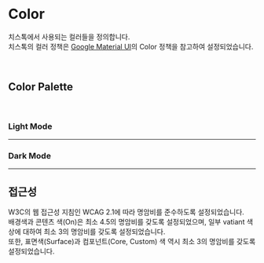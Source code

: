 

<Meta title="Token/Color" />

<br />
<br />
<br />
<br />

# Color

치스톡에서 사용되는 컬러들을 정의합니다.  
치스톡의 컬러 정책은 [Google Material UI](https://m3.material.io/)의 Color 정책을 참고하여 설정되었습니다.

<br />

## **Color Palette**

<br />

### Light Mode

---

<ColorPalette>
  <ColorItem
    title="Core"
    subtitle="주요색"
    colors={{
      primary: color.blue[50],
      secondary: color.blue[20],
      tertiary: color.blue[70],
    }}
  />
  <ColorItem
    title="Core On"
    subtitle="주요색 위 콘텐츠 색"
    colors={{
      "primary-on": color.white,
      "secondary-on": color.white,
      "tertiary-on": color.blue[10],
    }}
  />
  <ColorItem
    title="Core Fixed"
    subtitle="고정 주요색"
    colors={{
      "primary-fixed": color.blue[50],
      "secondary-fixed": color.blue[20],
      "tertiary-fixed": color.blue[70],
    }}
  />
  <ColorItem
    title="Core On Fixed"
    subtitle="고정 주요색 위 콘텐츠 색"
    colors={{
      "primary-fixed-on": color.white,
      "secondary-fixed-on": color.white,
      "tertiary-fixed-on": color.blue[10],
    }}
  />
  <ColorItem
    title="Surface"
    subtitle="배경색"
    colors={{
      surface: color.neutral[90],
      "surface-variant": color.white,
      "surface-variant-high": color.neutral[80],
      "surface-variant-highest": color.neutral[70],
    }}
  />
  <ColorItem
    title="Surface On"
    subtitle="배경색 위 콘텐츠 색"
    colors={{
      "surface-on": color.neutral[0],
      "surface-on-variant": color.neutral[30],
    }}
  />
  <ColorItem
    title="Border"
    subtitle="선 색"
    colors={{
      outline: color.neutral[40],
      "outline-variant": color.neutral[80],
    }}
  />
  <ColorItem
    title="Custom"
    subtitle="추가색"
    colors={{
      red: color.red[40],
      "red-variant": color.red[30],
      yellow: color.yellow[50],
      green: color.green[30],
      magenta: color.magenta[50],
    }}
  />
  <ColorItem
    title="Custom On"
    subtitle="추가색 위 콘텐츠 색"
    colors={{
      "red-on": color.white,
      "red-variant-on": color.white,
      "yellow-on": color.neutral[0],
      "green-on": color.neutral[0],
      "magenta-on": color.neutral[0],
    }}
  />
</ColorPalette>

### Dark Mode

---

<ColorPalette>
  <ColorItem
    title="Core"
    subtitle="주요색"
    colors={{
      primary: color.blue[60],
      secondary: color.blue[80],
      tertiary: color.blue[10],
    }}
  />
  <ColorItem
    title="Core On"
    subtitle="주요색 위 콘텐츠 색"
    colors={{
      "primary-on": color.neutral[0],
      "secondary-on": color.neutral[10],
      "tertiary-on": color.blue[90],
    }}
  />
  <ColorItem
    title="Core Fixed"
    subtitle="고정 주요색"
    colors={{
      "primary-fixed": color.blue[50],
      "secondary-fixed": color.blue[20],
      "tertiary-fixed": color.blue[70],
    }}
  />
  <ColorItem
    title="Core On Fixed"
    subtitle="고정 주요색 위 콘텐츠 색"
    colors={{
      "primary-fixed-on": color.white,
      "secondary-fixed-on": color.white,
      "tertiary-fixed-on": color.blue[10],
    }}
  />
  <ColorItem
    title="Surface"
    subtitle="배경색"
    colors={{
      surface: color.blue[5],
      "surface-variant": color.neutral[10],
      "surface-variant-high": color.neutral[20],
      "surface-variant-highest": color.neutral[30],
    }}
  />
  <ColorItem
    title="Surface On"
    subtitle="배경색 위 콘텐츠 색"
    colors={{
      "surface-on": color.white,
      "surface-on-variant": color.neutral[70],
    }}
  />
  <ColorItem
    title="Border"
    subtitle="선 색"
    colors={{
      outline: color.neutral[60],
      "outline-variant": color.neutral[20],
    }}
  />
  <ColorItem
    title="Custom"
    subtitle="추가색"
    colors={{
      red: color.red[60],
      "red-variant": color.red[80],
      yellow: color.yellow[60],
      green: color.green[40],
      magenta: color.magenta[60],
    }}
  />
  <ColorItem
    title="Custom On"
    subtitle="추가색 위 콘텐츠 색"
    colors={{
      "red-on": color.neutral[0],
      "red-variant-on": color.neutral[0],
      "yellow-on": color.neutral[0],
      "green-on": color.neutral[0],
      "magenta-on": color.neutral[0],
    }}
  />
</ColorPalette>

## **접근성**

W3C의 웹 접근성 지침인 WCAG 2.1에 따라 명암비를 준수하도록 설정되었습니다.  
배경색과 콘텐츠 색(On)은 최소 4.5의 명암비를 갖도록 설정되었으며, 일부 vatiant 색상에 대하여 최소 3의 명암비를 갖도록 설정되었습니다.  
또한, 표면색(Surface)과 컴포넌트(Core, Custom) 색 역시 최소 3의 명암비를 갖도록 설정되었습니다.

<br />
<br />
